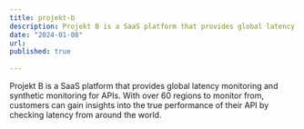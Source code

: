 ```yaml
---
title: projekt-b
description: Projekt B is a SaaS platform that provides global latency monitoring and synthetic monitoring for APIs. With over 60 regions to monitor from, customers can gain insights into the true performance of their API by checking latency from around the world.
date: "2024-01-08"
url: 
published: true
  
---
```


Projekt B is a SaaS platform that provides global latency monitoring and synthetic monitoring for APIs. With over 60 regions to monitor from, customers can gain insights into the true performance of their API by checking latency from around the world.

